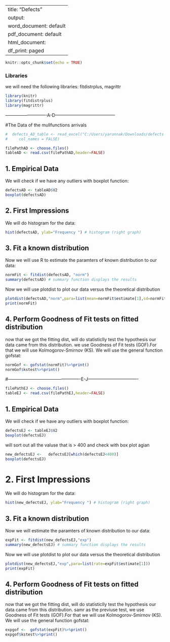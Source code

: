 
---
title: "Defects"
output:
  word_document: default
  pdf_document: default
  html_document:
    df_print: paged
---


```r
knitr::opts_chunk$set(echo = TRUE)
```

### Libraries


we will need the following libraries: fitdistrplus, magrittr
```r
library(knitr)
library(fitdistrplus)
library(magrittr)

```

----------------------------A-D-----------------------------------------

#The Data of the mullfunctions arrivals

```r
#  defects_AD_table <- read_excel("C:/Users/yaronnak/Downloads/defects AD.xlsx", 
#     col_names = FALSE)

filePathAD <- choose.files()
tableAD <- read.csv(filePathAD,header=FALSE)
```
## 1.  Empirical Data

We will check if we have any outliers with boxplot function:

```r
defectsAD <- tableAD$V2
boxplot(defectsAD)
```

## 2. First Impressions 

We will do histogram for the data:
```r
hist(defectsAD, ylab="Frequency ") # histogram (right graph)
```

## 3. Fit a known distribution 

Now we will use R to estimate the paramters of known distribution to our data:
```r
normFit <- fitdist(defectsAD, "norm")
summary(defectsAD) # summary function displays the results 
```

Now we will use plotdist to plot our data versus the theoretical distribution 
```r
plotdist(defectsAD,"norm",para=list(mean=normFit$estimate[1],sd=normFit$estimate[2])) 
print(normFit)
```

## 4. Perform Goodness of Fit tests on fitted distribution

now that we got the fitting dist, will do statisticlly test the hypothesis our data came from this distribution.
we use Goodness of Fit tests (GOF).For that we will use Kolmogorov-Smirnov (KS).
We will use the general function gofstat:

```r
normGof <- gofstat(normFit)%>%print()
normGof$kstest%>%print()
```

#-------------------------------------------------E-J----------------------------------

```r

filePathEJ <- choose.files()
tableEJ <- read.csv(filePathEJ,header=FALSE)
```

## 1.  Empirical Data

  We will check if we have any outliers with boxplot function:

```r
defectsEJ <- tableEJ$V2
boxplot(defectsEJ)

```

  will sort out all the valuse that is > 400
  and check with box plot agian

```r

new_defectsEJ <-   defectsEJ[which(defectsEJ<400)]
boxplot(defectsEJ)

```



# 2. First Impressions 

We will do histogram for the data:
```r
hist(new_defectsEJ, ylab="Frequency ") # histogram (right graph)
```


## 3. Fit a known distribution 

Now we will estimate the paramters of known distribution to our data:
```r
expFit <- fitdist(new_defectsEJ,"exp") 
summary(new_defectsEJ) # summary function displays the results 
```


Now we will use plotdist to plot our data versus the theoretical distribution 
```r
plotdist(new_defectsEJ,"exp",para=list(rate=expFit$estimate[1])) 
print(expFit)
```

## 4. Perform Goodness of Fit tests on fitted distribution

now that we got the fitting dist, will do statisticlly test the hypothesis our data came from this distribution.
samr as the previuse test, we use Goodness of Fit tests (GOF).For that we will use Kolmogorov-Smirnov (KS).
We will use the general function gofstat:

```r
expgof <-  gofstat(expFit)%>%print()
expgof$kstest%>%print()
```











